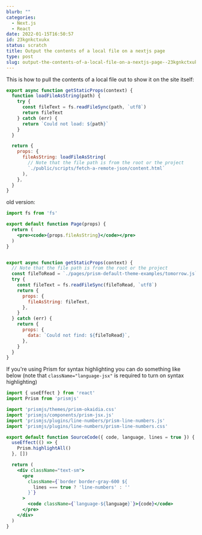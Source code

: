```yaml
---
blurb: ""
categories:
  - Next.js
  - React
date: 2022-01-15T16:50:57
id: 23kgnkctxukx
status: scratch
title: Output the contents of a local file on a nextjs page
type: post
slug: output-the-contents-of-a-local-file-on-a-nextjs-page--23kgnkctxukx
---
```


This is how to pull the contents of a local file out to show it on the site itself:


```jsx
export async function getStaticProps(context) {
  function loadFileAsString(path) {
    try {
      const fileText = fs.readFileSync(path, `utf8`)
      return fileText
    } catch (err) {
      return `Could not load: ${path}`
    }
  }

  return {
    props: {
      fileAsString: loadFileAsString(
        // Note that the file path is from the root or the project
        `./public/scripts/fetch-a-remote-json/content.html`
      ),
    },
  }
}
```



old version:


```jsx
import fs from 'fs'

export default function Page(props) {
  return (
    <pre><code>{props.fileAsString}</code></pre>
  )
}


export async function getStaticProps(context) {
  // Note that the file path is from the root or the project
  const fileToRead = `./pages/prism-default-theme-examples/tomorrow.js`
  try {
    const fileText = fs.readFileSync(fileToRead, `utf8`)
    return {
      props: {
        fileAsString: fileText,
      },
    }
  } catch (err) {
    return {
      props: {
        data: `Could not find: ${fileToRead}`,
      },
    }
  }
}
```

If you're using Prism for syntax highlighting you can do something like below (note that `className="language-jsx"` is required to turn on syntax highlighting)

```jsx
import { useEffect } from 'react'
import Prism from 'prismjs'

import 'prismjs/themes/prism-okaidia.css'
import 'prismjs/components/prism-jsx.js'
import 'prismjs/plugins/line-numbers/prism-line-numbers.js'
import 'prismjs/plugins/line-numbers/prism-line-numbers.css'

export default function SourceCode({ code, language, lines = true }) {
  useEffect(() => {
    Prism.highlightAll()
  }, [])

  return (
    <div className="text-sm">
      <pre
        className={`border border-gray-600 ${
          lines === true ? 'line-numbers' : ''
        }`}
      >
        <code className={`language-${language}`}>{code}</code>
      </pre>
    </div>
  )
}
```



